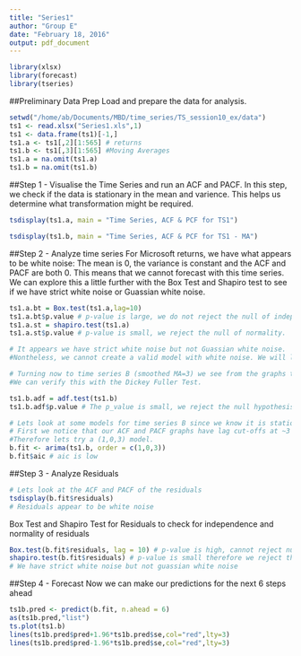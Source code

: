 ```yaml
---
title: "Series1"
author: "Group E"
date: "February 18, 2016"
output: pdf_document
---
```


```r
library(xlsx)
library(forecast)
library(tseries)
```

##Preliminary Data Prep
Load and prepare the data for analysis.
```r
setwd("/home/ab/Documents/MBD/time_series/TS_session10_ex/data")
ts1 <- read.xlsx("Series1.xls",1)
ts1 <- data.frame(ts1)[-1,]
ts1.a <- ts1[,2][1:565] # returns
ts1.b <- ts1[,3][1:565] #Moving Averages
ts1.a = na.omit(ts1.a)
ts1.b = na.omit(ts1.b)
```

##Step 1 - Visualise the Time Series and run an ACF and PACF.
In this step, we check if the data is stationary in the mean and varience. This helps us determine what transformation might be required.
```r
tsdisplay(ts1.a, main = "Time Series, ACF & PCF for TS1")
```

```r
tsdisplay(ts1.b, main = "Time Series, ACF & PCF for TS1 - MA")
```

##Step 2 - Analyze time series
For Microsoft returns, we have what appears to be white noise: The mean is 0, the variance is constant and the ACF and PACF are both 0. This means that we cannot forecast with this time series. We can explore this a little further with the Box Test and Shapiro test to see if we have strict white noise or Guassian white noise.  
```r
ts1.a.bt = Box.test(ts1.a,lag=10) 
ts1.a.bt$p.value # p-value is large, we do not reject the null of independence
ts1.a.st = shapiro.test(ts1.a) 
ts1.a.st$p.value # p-value is small, we reject the null of normality. 

# It appears we have strict white noise but not Guassian white noise. 
#Nontheless, we cannot create a valid model with white noise. We will leave this one here. 

# Turning now to time series B (smoothed MA=3) we see from the graphs that it is already stationary. 
#We can verify this with the Dickey Fuller Test. 

ts1.b.adf = adf.test(ts1.b)
ts1.b.adf$p.value # The p_value is small, we reject the null hypothesis that the series is non-stationary. 

# Lets look at some models for time series B since we know it is stationary.
# First we notice that our ACF and PACF graphs have lag cut-offs at ~3 and 1 respectively. 
#Therefore lets try a (1,0,3) model. 
b.fit <- arima(ts1.b, order = c(1,0,3)) 
b.fit$aic # aic is low 
```

##Step 3 - Analyze Residuals
```r
# Lets look at the ACF and PACF of the residuals
tsdisplay(b.fit$residuals)
# Residuals appear to be white noise
```

Box Test and Shapiro Test for Residuals to check for independence and normality of residuals
```r
Box.test(b.fit$residuals, lag = 10) # p-value is high, cannot reject null of independence
shapiro.test(b.fit$residuals) # p-value is small therefore we reject the null hypothesis of normality.
# We have strict white noise but not guassian white noise
```

##Step 4 - Forecast
Now we can make our predictions for the next 6 steps ahead 
```r
ts1b.pred <- predict(b.fit, n.ahead = 6)
as(ts1b.pred,"list")
ts.plot(ts1.b)
lines(ts1b.pred$pred+1.96*ts1b.pred$se,col="red",lty=3)
lines(ts1b.pred$pred-1.96*ts1b.pred$se,col="red",lty=3)

```
